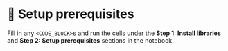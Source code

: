 # 👐 Setup prerequisites

Fill in any `<CODE_BLOCK>`s and run the cells under the **Step 1: Install libraries** and **Step 2: Setup prerequisites** sections in the notebook.